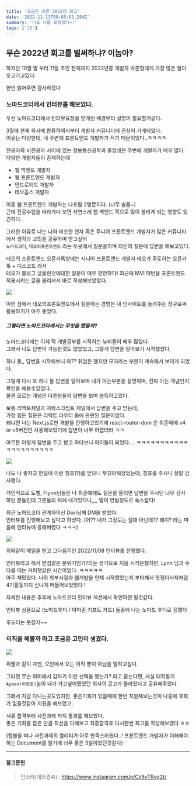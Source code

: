 ```yaml
---
title: '조금은 이른 2022년 회고'
date: '2022-11-13T08:05:03.284Z'
summary: '나도 나를 모르겠다~!'
tags: ['JS']
---
```


## 무슨 2022년 회고를 벌써하냐? 이놈아?

하지만 10월 말 부터 11월 초인 현재까지 2022년중 개발자 박준형에게 가장 많은 일이 오고가고있다.

한번 읽어주면 감사하겠다

### 노마드코더에서 인터뷰를 해보았다.

우선 노마드코더에서 인터뷰요청을 받게된 배경부터 설명이 필요할거같다.

3월에 현재 회사에 합류하여서부터 개발자 커뮤니티에 관심이 가게되었다.<br/>
이유는 다양한데, 내 주변에 프론트엔드 개발자가 적기 때문이었다..ㅋㅋㅋㅋ

전공자와 비전공자 사이에 있는 정보통신공학과 졸업생은 주변에 개발자가 매우 많다.
다양한 개발자들이 존재하는데

- 웹 백엔드 개발자
- 웹 프론트엔드 개발자
- 안드로이드 개발자
- 데브옵스 개발자

이중 웹 프론트엔드 개발자는 나포함 2명뿐이다. (너무 슬픔~)<br/>
근데 전공수업을 따라가다 보면 자연스레 웹 백엔드 쪽으로 많이 쏠리게 되는 영향도 있긴하다.

그러한 이유로 나는 나와 비슷한 연차 혹은 주니어 프론트엔드 개발자가 많은 커뮤니티에서 생각과 고민을 공유하며 받고싶어<br/>
`노마드코더`, `테오의프론트엔드` 라는 두곳에서 질문을하며 타인의 질문에 답변을 해보고있다.

테오의 프론트엔드 오픈카톡방에는 시니어 프론트엔드 개발자 테오가 주도하는 오픈카톡 + 디스코드 라서 <br/>
테오가 블로그 글올린것에대한 질문이 매우 편안하다! 최근에 MVI 패턴을 프론트엔드 적용시키는 글을 올리셔서 바로 작성해보았었다.

![](./mviQuestion.jpeg)

이런 점에서 테오의프론트엔드에서 질문하는 경험은 내 인사이트를 늘려주는 창구로써 활용하기가 아주 좋았다.

##### 그렇다면 노마드코더에서는 무엇을 했을까?

노마드코더에는 이제 막 개발공부를 시작하는 뉴비들이 매우 많았다.<br/>
그래서 나도 답변이 가능한것도 많았었고, 그렇게 답변을 달아보기 시작했었다.

하나 둘,, 답변을 시작해보니 아?? 취업은 했지만 모자라는 부분이 계속해서 보이게 되었다.

그렇게 다시 또 하나 둘 답변을 달아보며 내가 아는부분을 설명하며, 진짜 아는 개념인지 확인을 해볼수있었다.<br/>
물론 모르는 개념은 다른분들의 답변을 보며 습득하고있다.

보통 리액트채널과 자바스크립트 채널에서 답변을 주고 받는데,<br/>
가장 힘든 질문은 리액트 라우터 돔에 관련된 질문이었다. <br/>
왜냐면 나는 Next.js로만 개발을 진행하고있기에 react-router-dom 은 취준때에 v4 or v5버전만 사용해보았기에 답변이 너무 어렵더라 ㅋㅋ

아무튼 이렇게 답변을 주고 받고 하다보니 아이돌이 되었다.... ㅋㅋㅋㅋㅋㅋㅋㅋㅋㅋㅋㅋㅋㅋㅋㅋㅋㅋㅋㅋㅋ

![](./idol.png)

나도 나 좋자고 한일에 이런 칭호(?)를 얻으니 부끄러워졌었는데, 칭호를 주시니 정말 감사했다.

개인적으로 도벨, Flynn님들은 나 취준떄에도 질문을 올리면 답변을 주시던 너무 감사하던 분들인데 그분들의 뒤에 내가있다니,,,, 말이 안될정도로 쑥스럽다!

최근 노마드코더 관계자이신 Dori님께 DM을 받았다.<br/>
인터뷰를 진행해보고 싶다고 하셨다. (어?? 내가 그정도는 절대 아닌데?? 왜지? 라는 마음에 인터뷰에 응해버렸다 ㅋㅋㅋ)

![](./interview.png)

위와같이 메일을 받고 그다음주인 2022/11/08 인터뷰를 진행했다.

인터뷰라고 해서 면접같은 분위기인가?라는 생각으로 처음 시작은했지만, Lynn 님과 수다를 떠는 커피챗같은 시간이었다. ㅋㅋㅋㅋㅋ <br/>
아주 재밌었다. 나의 학부시절과 웹개발을 언제 시작했었는지 부터해서 멋쟁이사자처럼 4기활동까지 신나게 떠들어보았었다 !

자세한 내용은 추후에 노마드코더 인터뷰 섹션에서 확인하면 될것같다.

인터뷰 상품으로 (노마드후디 / 아마존 기프트 카드) 둘중에 나는 노마드 후디로 정했다

후드티는 못참지~~

### 이직을 해볼까 라고 조금은 고민이 생겼다.

![](./leave.png)

위짤과 같이 자만, 오만에서 오는 이직 뽕이 아님을 말하고싶다.

그러면 무슨 의미에서 갑자기 이런 선택을 했는가? 라고 묻는다면,
사실 대학동기 `Ayaan(이현호)`놈이 내가 가고싶어했었던 회사의 공고가 올라왔다고 공유해주었다.

그래서 지금 다니는곳도있지만, 좋은기회가 있을때에 한번 지원해보는것이 나중에 후회가 없을것같아 지원을 해보았고,

서류 합격부터 사전과제 까지 통과를 해보았다. <br/>
좋은 기회를 잡은 만큼 최선을 다해보고 최종합격후 다시한번 회고를 작성해보겠다 ㅎㅎ

(합불을 떠나 사전과제의 퀄리티가 아주 만족스러웠다..! 프론트엔드 개발자가 이해해야하는 Document를 알기에 너무 좋은 3일이었던것같다)

<hr />

#### 참고문헌

> 인스타(데브경수) : https://www.instagram.com/p/Cii8yTRvq2t/
